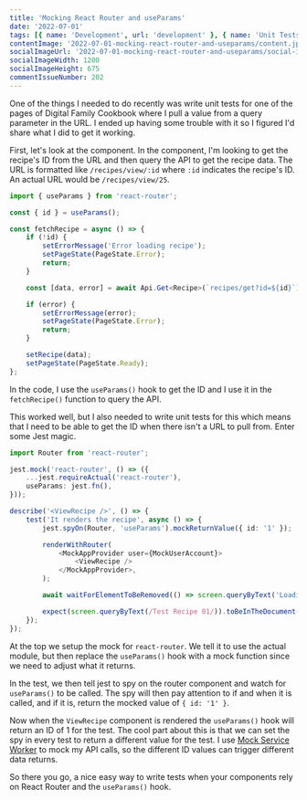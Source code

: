 ```yaml
---
title: 'Mocking React Router and useParams'
date: '2022-07-01'
tags: [{ name: 'Development', url: 'development' }, { name: 'Unit Tests', url: 'unit-tests'}, { name: 'React', url: 'react'}]
contentImage: '2022-07-01-mocking-react-router-and-useparams/content.jpg'
socialImageUrl: '2022-07-01-mocking-react-router-and-useparams/social-image.jpg'
socialImageWidth: 1200
socialImageHeight: 675
commentIssueNumber: 202
---
```


One of the things I needed to do recently was write unit tests for one of the pages of Digital Family Cookbook where I pull a value from a query parameter in the URL. I ended up having some trouble with it so I figured I'd share what I did to get it working.

First, let's look at the component. In the component, I'm looking to get the recipe's ID from the URL and then query the API to get the recipe data. The URL is formatted like `/recipes/view/:id` where `:id` indicates the recipe's ID. An actual URL would be `/recipes/view/25`.

```typescript
import { useParams } from 'react-router';

const { id } = useParams();

const fetchRecipe = async () => {
    if (!id) {
        setErrorMessage('Error loading recipe');
        setPageState(PageState.Error);
        return;
    }

    const [data, error] = await Api.Get<Recipe>(`recipes/get?id=${id}`);

    if (error) {
        setErrorMessage(error);
        setPageState(PageState.Error);
        return;
    }

    setRecipe(data);
    setPageState(PageState.Ready);
};
```

In the code, I use the `useParams()` hook to get the ID and I use it in the `fetchRecipe()` function to query the API.

This worked well, but I also needed to write unit tests for this which means that I need to be able to get the ID when there isn't a URL to pull from. Enter some Jest magic.

```typescript
import Router from 'react-router';

jest.mock('react-router', () => ({
    ...jest.requireActual('react-router'),
    useParams: jest.fn(),
}));

describe('<ViewRecipe />', () => {
    test('It renders the recipe', async () => {
        jest.spyOn(Router, 'useParams').mockReturnValue({ id: '1' });

        renderWithRouter(
            <MockAppProvider user={MockUserAccount}>
                <ViewRecipe />
            </MockAppProvider>,
        );

        await waitForElementToBeRemoved(() => screen.queryByText('Loading...'));

        expect(screen.queryByText(/Test Recipe 01/)).toBeInTheDocument();
    });
});
```

At the top we setup the mock for `react-router`. We tell it to use the actual module, but then replace the `useParams()` hook with a mock function since we need to adjust what it returns.

In the test, we then tell jest to spy on the router component and watch for `useParams()` to be called. The spy will then pay attention to if and when it is called, and if it is, return the mocked value of `{ id: '1' }`.

Now when the `ViewRecipe` component is rendered the `useParams()` hook will return an ID of 1 for the test. The cool part about this is that we can set the spy in every test to return a different value for the test. I use [Mock Service Worker](https://kpwags.com/posts/2021/02/03/unit-testing-with-msw) to mock my API calls, so the different ID values can trigger different data returns.

So there you go, a nice easy way to write tests when your components rely on React Router and the `useParams()` hook.